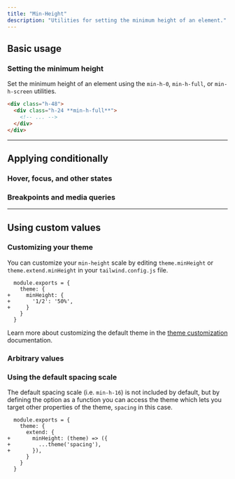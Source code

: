 ```yaml
---
title: "Min-Height"
description: "Utilities for setting the minimum height of an element."
---
```




## Basic usage

### Setting the minimum height

Set the minimum height of an element using the `min-h-0`, `min-h-full`, or `min-h-screen` utilities.

```html
<div class="h-48">
  <div class="h-24 **min-h-full**">
    <!-- ... -->
  </div>
</div>
```

---

## <Heading ignore>Applying conditionally</Heading>

### <Heading ignore>Hover, focus, and other states</Heading>

<HoverFocusAndOtherStates defaultClass="h-24 min-h-0" featuredClass="min-h-full" />

### <Heading ignore>Breakpoints and media queries</Heading>

<BreakpointsAndMediaQueries defaultClass="h-24 min-h-0" featuredClass="min-h-full" />

---

## Using custom values

### Customizing your theme

You can customize your `min-height` scale by editing `theme.minHeight` or `theme.extend.minHeight` in your `tailwind.config.js` file.

```diff-js {{ filename: 'tailwind.config.js' }}
  module.exports = {
    theme: {
+     minHeight: {
+       '1/2': '50%',
+     }
    }
  }
```

Learn more about customizing the default theme in the [theme customization](/docs/theme#customizing-the-default-theme) documentation.

### Arbitrary values

<ArbitraryValues property="min-height" featuredClass="min-h-[50%]" />

### Using the default spacing scale

The default spacing scale (i.e. `min-h-16`) is not included by default, but by defining the option as a function you can access the theme which lets you target other properties of the theme, `spacing` in this case.

```diff-js {{ filename: 'tailwind.config.js' }}
  module.exports = {
    theme: {
      extend: {
+       minHeight: (theme) => ({
+         ...theme('spacing'),
+       }),
      }
    }
  }
```
